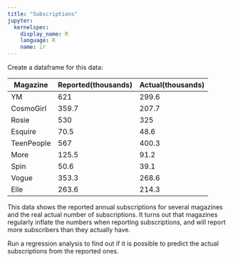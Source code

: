 ```yaml
---
title: "Subscriptions"
jupyter:
  kernelspec:
    display_name: R
    language: R
    name: ir
---
```


Create a dataframe for this data:

| Magazine | Reported(thousands) | Actual(thousands) |
|------------|---------------------|-------------------|
| YM | 621 | 299.6 |
| CosmoGirl | 359.7 | 207.7 |
| Rosie | 530 | 325 |
| Esquire | 70.5 | 48.6 |
| TeenPeople | 567 | 400.3 |
| More | 125.5 | 91.2 |
| Spin | 50.6 | 39.1 |
| Vogue | 353.3 | 268.6 |
| Elle | 263.6 | 214.3 |

This data shows the reported annual subscriptions for several magazines and the real actual number of subscriptions. It turns out that magazines regularly inflate the numbers when reporting subscriptions, and will report more subscribers than they actually have. 

Run a regression analysis to find out if it is possible to predict the actual subscriptions from the reported ones.

